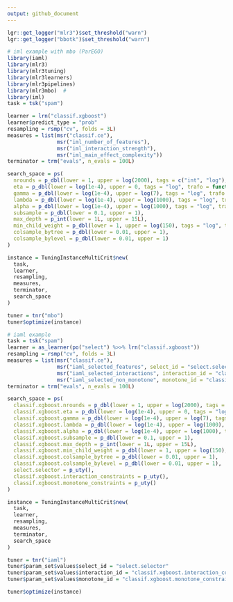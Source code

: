 ```yaml
---
output: github_document
---
```


```r
lgr::get_logger("mlr3")$set_threshold("warn")
lgr::get_logger("bbotk")$set_threshold("warn")
```

```r
# iml example with mbo (ParEGO)
library(iaml)
library(mlr3)
library(mlr3tuning)
library(mlr3learners)
library(mlr3pipelines)
library(mlr3mbo)  # 
library(iml)
task = tsk("spam")

learner = lrn("classif.xgboost")
learner$predict_type = "prob"
resampling = rsmp("cv", folds = 3L)
measures = list(msr("classif.ce"),
                msr("iml_number_of_features"),
                msr("iml_interaction_strength"),
                msr("iml_main_effect_complexity"))
terminator = trm("evals", n_evals = 100L)

search_space = ps(
  nrounds = p_dbl(lower = 1, upper = log(2000), tags = c("int", "log"), trafo = function(x) as.integer(round(exp(x)))),
  eta = p_dbl(lower = log(1e-4), upper = 0, tags = "log", trafo = function(x) exp(x)),
  gamma = p_dbl(lower = log(1e-4), upper = log(7), tags = "log", trafo = function(x) exp(x)),
  lambda = p_dbl(lower = log(1e-4), upper = log(1000), tags = "log", trafo = function(x) exp(x)),
  alpha = p_dbl(lower = log(1e-4), upper = log(1000), tags = "log", trafo = function(x) exp(x)),
  subsample = p_dbl(lower = 0.1, upper = 1),
  max_depth = p_int(lower = 1L, upper = 15L),
  min_child_weight = p_dbl(lower = 1, upper = log(150), tags = "log", trafo = function(x) exp(x)),
  colsample_bytree = p_dbl(lower = 0.01, upper = 1),
  colsample_bylevel = p_dbl(lower = 0.01, upper = 1)
)

instance = TuningInstanceMultiCrit$new(
  task,
  learner,
  resampling,
  measures,
  terminator,
  search_space
)

tuner = tnr("mbo")
tuner$optimize(instance)
```

```r
# iaml example
task = tsk("spam")
learner = as_learner(po("select") %>>% lrn("classif.xgboost"))
resampling = rsmp("cv", folds = 3L)
measures = list(msr("classif.ce"),
                msr("iaml_selected_features", select_id = "select.selector"),
                msr("iaml_selected_interactions", interaction_id = "classif.xgboost.interaction_constraints"),
                msr("iaml_selected_non_monotone", monotone_id = "classif.xgboost.monotone_constraints"))
terminator = trm("evals", n_evals = 100L)

search_space = ps(
  classif.xgboost.nrounds = p_dbl(lower = 1, upper = log(2000), tags = c("int", "log"), trafo = function(x) as.integer(round(exp(x)))),
  classif.xgboost.eta = p_dbl(lower = log(1e-4), upper = 0, tags = "log", trafo = function(x) exp(x)),
  classif.xgboost.gamma = p_dbl(lower = log(1e-4), upper = log(7), tags = "log", trafo = function(x) exp(x)),
  classif.xgboost.lambda = p_dbl(lower = log(1e-4), upper = log(1000), tags = "log", trafo = function(x) exp(x)),
  classif.xgboost.alpha = p_dbl(lower = log(1e-4), upper = log(1000), tags = "log", trafo = function(x) exp(x)),
  classif.xgboost.subsample = p_dbl(lower = 0.1, upper = 1),
  classif.xgboost.max_depth = p_int(lower = 1L, upper = 15L),
  classif.xgboost.min_child_weight = p_dbl(lower = 1, upper = log(150), tags = "log", trafo = function(x) exp(x)),
  classif.xgboost.colsample_bytree = p_dbl(lower = 0.01, upper = 1),
  classif.xgboost.colsample_bylevel = p_dbl(lower = 0.01, upper = 1),
  select.selector = p_uty(),
  classif.xgboost.interaction_constraints = p_uty(),
  classif.xgboost.monotone_constraints = p_uty()
)

instance = TuningInstanceMultiCrit$new(
  task,
  learner,
  resampling,
  measures,
  terminator,
  search_space
)

tuner = tnr("iaml")
tuner$param_set$values$select_id = "select.selector"
tuner$param_set$values$interaction_id = "classif.xgboost.interaction_constraints"
tuner$param_set$values$monotone_id = "classif.xgboost.monotone_constraints"

tuner$optimize(instance)
```
